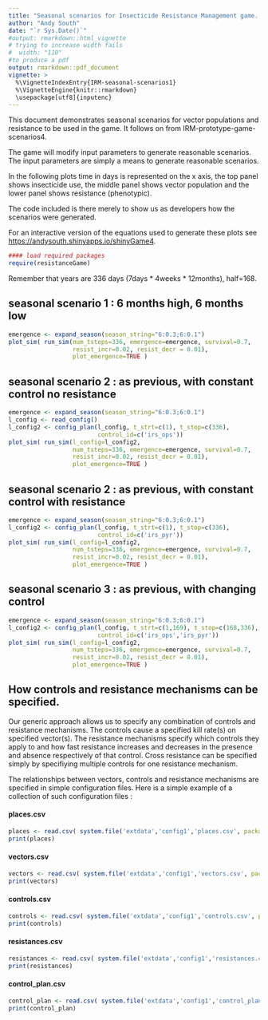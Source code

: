 ```yaml
---
title: "Seasonal scenarios for Insecticide Resistance Management game. v1"
author: "Andy South"
date: "`r Sys.Date()`"
#output: rmarkdown::html_vignette
# trying to increase width fails
#  width: "110" 
#to produce a pdf
output: rmarkdown::pdf_document
vignette: >
  %\VignetteIndexEntry{IRM-seasonal-scenarios1}
  %\VignetteEngine{knitr::rmarkdown}
  \usepackage[utf8]{inputenc}
---
```


This document demonstrates seasonal scenarios for vector populations and resistance to be used in the game. It follows on from IRM-prototype-game-scenarios4.


The game will modify input parameters to generate reasonable scenarios. The input parameters are simply a means to generate reasonable scenarios.


In the following plots time in days is represented on the x axis, the top panel shows insecticide use, the middle panel shows vector population and the lower panel shows resistance (phenotypic). 

The code included is there merely to show us as developers how the scenarios were generated.

For an interactive version of the equations used to generate these plots see [https://andysouth.shinyapps.io/shinyGame4](https://andysouth.shinyapps.io/shinyGame4).


```r
#### load required packages
require(resistanceGame)
```

Remember that years are 336 days (7days * 4weeks * 12months), half=168.

\newpage

## seasonal scenario 1 : 6 months high, 6 months low

```r
emergence <- expand_season(season_string="6:0.3;6:0.1")
plot_sim( run_sim(num_tsteps=336, emergence=emergence, survival=0.7,
                  resist_incr=0.02, resist_decr = 0.01), 
                  plot_emergence=TRUE )
```

\newpage

## seasonal scenario 2 : as previous, with constant control no resistance

```r
emergence <- expand_season(season_string="6:0.3;6:0.1")
l_config <- read_config()
l_config2 <- config_plan(l_config, t_strt=c(1), t_stop=c(336),
                         control_id=c('irs_ops'))
plot_sim( run_sim(l_config=l_config2, 
                  num_tsteps=336, emergence=emergence, survival=0.7,
                  resist_incr=0.02, resist_decr = 0.01), 
                  plot_emergence=TRUE )
```

## seasonal scenario 2 : as previous, with constant control with resistance

```r
emergence <- expand_season(season_string="6:0.3;6:0.1")
l_config2 <- config_plan(l_config, t_strt=c(1), t_stop=c(336),
                         control_id=c('irs_pyr'))
plot_sim( run_sim(l_config=l_config2, 
                  num_tsteps=336, emergence=emergence, survival=0.7,
                  resist_incr=0.02, resist_decr = 0.01), 
                  plot_emergence=TRUE )
```


## seasonal scenario 3 : as previous, with changing control

```r
emergence <- expand_season(season_string="6:0.3;6:0.1")
l_config2 <- config_plan(l_config, t_strt=c(1,169), t_stop=c(168,336),
                         control_id=c('irs_ops','irs_pyr'))
plot_sim( run_sim(l_config=l_config2, 
                  num_tsteps=336, emergence=emergence, survival=0.7,
                  resist_incr=0.02, resist_decr = 0.01), 
                  plot_emergence=TRUE )
```

\newpage



## How controls and resistance mechanisms can be specified.

Our generic approach allows us to specify any combination of controls and resistance mechanisms. The controls cause a specified kill rate(s) on specified vector(s). The resistance mechanisms specify which controls they apply to and how fast resistance increases and decreases in the presence and absence respectively of that control. Cross resistance can be specified simply by specifiying multiple controls for one resistance mechanism.

The relationships between vectors, controls and resistance mechanisms are specified in simple configuration files. Here is a simple example of a collection of such configuration files :

#### places.csv
```r
places <- read.csv( system.file('extdata','config1','places.csv', package='resistanceGame'))
print(places) 
```    

#### vectors.csv
```r
vectors <- read.csv( system.file('extdata','config1','vectors.csv', package='resistanceGame'))
print(vectors)
```

#### controls.csv
```r
controls <- read.csv( system.file('extdata','config1','controls.csv', package='resistanceGame'))
print(controls)
```

#### resistances.csv
```r
resistances <- read.csv( system.file('extdata','config1','resistances.csv', package='resistanceGame'))
print(resistances)
```

#### control_plan.csv
```r
control_plan <- read.csv( system.file('extdata','config1','control_plan.csv', package='resistanceGame'))
print(control_plan)
```


